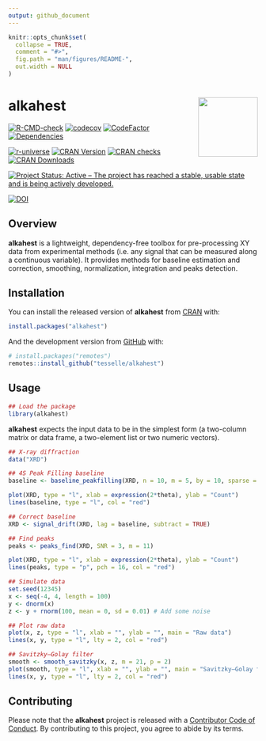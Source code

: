 ```yaml
---
output: github_document
---
```


<!-- README.md is generated from README.Rmd. Please edit that file -->

```r
knitr::opts_chunk$set(
  collapse = TRUE,
  comment = "#>",
  fig.path = "man/figures/README-",
  out.width = NULL
)
```

# alkahest <img width=120px src="man/figures/logo.png" align="right" />

<!-- badges: start -->
[![R-CMD-check](https://github.com/tesselle/alkahest/workflows/R-CMD-check/badge.svg)](https://github.com/tesselle/alkahest/actions)
[![codecov](https://codecov.io/gh/tesselle/alkahest/branch/main/graph/badge.svg?token=wsIkAQ0XFK)](https://app.codecov.io/gh/tesselle/alkahest)
[![CodeFactor](https://www.codefactor.io/repository/github/tesselle/alkahest/badge/main)](https://www.codefactor.io/repository/github/tesselle/alkahest/overview/main)
[![Dependencies](https://tinyverse.netlify.com/badge/alkahest)](https://cran.r-project.org/package=alkahest)

[![r-universe](https://tesselle.r-universe.dev/badges/alkahest)](https://tesselle.r-universe.dev){.pkgdown-devel}
[![CRAN Version](http://www.r-pkg.org/badges/version/alkahest)](https://cran.r-project.org/package=alkahest){.pkgdown-release}
[![CRAN checks](https://badges.cranchecks.info/worst/alkahest.svg)](https://cran.r-project.org/web/checks/check_results_alkahest.html){.pkgdown-release}
[![CRAN Downloads](http://cranlogs.r-pkg.org/badges/alkahest)](https://cran.r-project.org/package=alkahest){.pkgdown-release}

[![Project Status: Active – The project has reached a stable, usable state and is being actively developed.](https://www.repostatus.org/badges/latest/active.svg)](https://www.repostatus.org/#active)

[![DOI](https://zenodo.org/badge/DOI/10.5281/zenodo.7081524.svg)](https://doi.org/10.5281/zenodo.7081524)
<!-- badges: end -->

## Overview

**alkahest** is a lightweight, dependency-free toolbox for pre-processing XY data from experimental methods (i.e. any signal that can be measured along a continuous variable). It provides methods for baseline estimation and correction, smoothing, normalization, integration and peaks detection.

## Installation

You can install the released version of **alkahest** from [CRAN](https://CRAN.R-project.org) with:

```r
install.packages("alkahest")
```

And the development version from [GitHub](https://github.com/) with:

```r
# install.packages("remotes")
remotes::install_github("tesselle/alkahest")
```

## Usage

```r
## Load the package
library(alkahest)
```

**alkahest** expects the input data to be in the simplest form (a two-column matrix or data frame, a two-element list or two numeric vectors).

```r
## X-ray diffraction
data("XRD")

## 4S Peak Filling baseline
baseline <- baseline_peakfilling(XRD, n = 10, m = 5, by = 10, sparse = TRUE)

plot(XRD, type = "l", xlab = expression(2*theta), ylab = "Count")
lines(baseline, type = "l", col = "red")
```

```r
## Correct baseline
XRD <- signal_drift(XRD, lag = baseline, subtract = TRUE)

## Find peaks
peaks <- peaks_find(XRD, SNR = 3, m = 11)

plot(XRD, type = "l", xlab = expression(2*theta), ylab = "Count")
lines(peaks, type = "p", pch = 16, col = "red")
```

```r
## Simulate data
set.seed(12345)
x <- seq(-4, 4, length = 100)
y <- dnorm(x)
z <- y + rnorm(100, mean = 0, sd = 0.01) # Add some noise

## Plot raw data
plot(x, z, type = "l", xlab = "", ylab = "", main = "Raw data")
lines(x, y, type = "l", lty = 2, col = "red")

## Savitzky–Golay filter
smooth <- smooth_savitzky(x, z, m = 21, p = 2)
plot(smooth, type = "l", xlab = "", ylab = "", main = "Savitzky–Golay filter")
lines(x, y, type = "l", lty = 2, col = "red")
```

## Contributing

Please note that the **alkahest** project is released with a [Contributor Code of Conduct](https://www.tesselle.org/conduct.html). By contributing to this project, you agree to abide by its terms.
